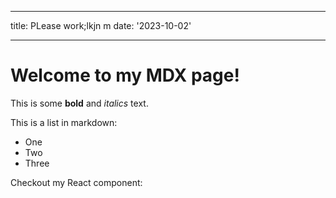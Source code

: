 
---

title: PLease work;lkjn m
date: '2023-10-02'

---

# Welcome to my MDX page!

This is some **bold** and _italics_ text.

This is a list in markdown:

- One
- Two
- Three

Checkout my React component:

<QuoteBlock quote:yeah yeah name:me />
